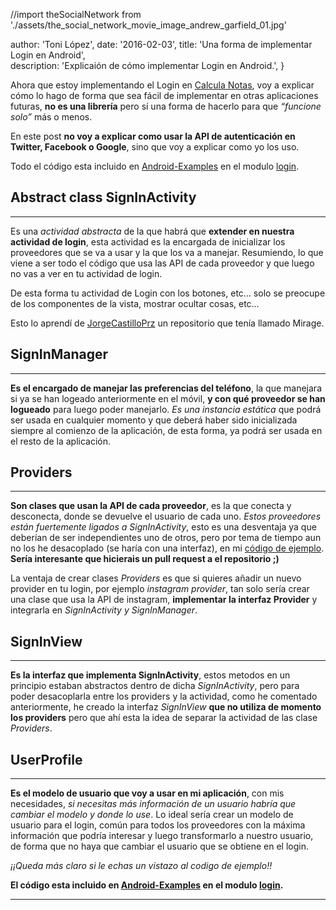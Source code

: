 //import theSocialNetwork from './assets/the_social_network_movie_image_andrew_garfield_01.jpg'

  author: 'Toni López',
  date: '2016-02-03',
  title: 'Una forma de implementar Login en Android',  
  description:
    'Explicaión de cómo implementar Login en Android.',
}


Ahora que estoy implementando el Login en [Calcula Notas][4], voy a explicar cómo lo hago de forma que sea fácil de implementar en otras aplicaciones futuras, **no es una librería** pero sí una forma de hacerlo para que *“funcione solo”* más o menos.

En este post **no voy a explicar como usar la API de autenticación en Twitter, Facebook o Google**, sino que voy a explicar como yo los uso.

Todo el código esta incluido en [Android-Examples][2] en el modulo [login][3].

## Abstract class SignInActivity
* * *
Es una *actividad abstracta* de la que habrá que **extender en nuestra actividad de login**, esta actividad es la encargada de inicializar los proveedores que se va a usar y la que los va a manejar. Resumiendo, lo que viene a ser todo el código que usa las API de cada proveedor y que luego no vas a ver en tu actividad de login.

De esta forma tu actividad de Login con los botones, etc… solo se preocupe de los componentes de la vista, mostrar ocultar cosas, etc…

Esto lo aprendí de [JorgeCastilloPrz][1] un repositorio que tenía llamado Mirage.

## SignInManager
* * *
**Es el encargado de manejar las preferencias del teléfono**, la que manejara si ya se han logeado anteriormente en el móvil, **y con qué proveedor se han logueado** para luego poder manejarlo. *Es una instancia estática* que podrá ser usada en cualquier momento y que deberá haber sido inicializada siempre al comienzo de la aplicación, de esta forma, ya podrá ser usada en el resto de la aplicación.

## Providers
* * *
**Son clases que usan la API de cada proveedor**, es la que conecta y desconecta, donde se devuelve el usuario de cada uno.
*Estos proveedores están fuertemente ligados a SignInActivity*, esto es una desventaja ya que deberían de ser independientes uno de otros, pero por tema de tiempo aun no los he desacoplado (se haría con una interfaz), en mi [código de ejemplo][2]. **Sería interesante que hicierais un pull request a el repositorio ;)**

La ventaja de crear clases *Providers* es que si quieres añadir un nuevo provider en tu login, por ejemplo *instagram provider*, tan solo sería crear una clase que usa la API de instagram, **implementar la interfaz Provider** y integrarla en *SignInActivity y SignInManager*.

## SignInView
* * *
**Es la interfaz que implementa SignInActivity**, estos metodos en un principio estaban abstractos dentro de dicha *SignInActivity*, pero para poder desacoplarla entre los providers y la actividad, como he comentado anteriormente, he creado la interfaz *SignInView* **que no utiliza de momento los providers** pero que ahí esta la idea de separar la actividad de las clase *Providers*.

## UserProfile
* * *
**Es el modelo de usuario que voy a usar en mi aplicación**, con mis necesidades, *si necesitas más información de un usuario habría que cambiar el modelo y donde lo use*. Lo ideal sería crear un modelo de usuario para el login, común para todos los proveedores con la máxima información que podría interesar y luego transformarlo a nuestro usuario, de forma que no haya que cambiar el usuario que se obtiene en el login.

*¡¡Queda más claro si le echas un vistazo al codigo de ejemplo!!*

**El código esta incluido en [Android-Examples][2] en el modulo [login][3].**


----------------

[1]: https://github.com/JorgeCastilloPrz
[2]: https://github.com/tonilopezmr/Android-Examples
[3]: https://github.com/tonilopezmr/Android-Examples/tree/master/login
[4]: http://tonilopezmr.github.io/calculanotas
